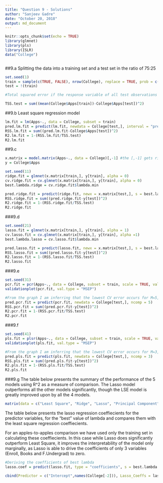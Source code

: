 ```yaml
---
title: "Question 9 - Solutions"
author: "Sanjeev Gadre"
date: "October 20, 2018"
output: md_document
---
```


```r
knitr::opts_chunk$set(echo = TRUE)
library(glmnet)
library(pls)
library(ISLR)
data("College")
```

```r

```

##9.a
Splitting the data into a training set and a test set in the ratio of 75:25
```r
set.seed(1)
train = sample(c(TRUE, FALSE), nrow(College), replace = TRUE, prob = c(0.75,0.25))
test = !(train)

#Total squared error if the response variable of all test observations were predicted to have the average value of the response variable for all training observations.

TSS.test = sum((mean(College$Apps[train])-College$Apps[test])^2)
```

##9.b
Least square regression model
```r
lm.fit = lm(Apps~., data = College, subset = train)
pred.lm.fit = predict(lm.fit, newdata = College[test,], interval = "prediction", type = "response")
RSS.lm.fit = sum((pred.lm.fit-College$Apps[test])^2)
R2.lm.fit = 1-(RSS.lm.fit/TSS.test)
R2.lm.fit
```

##9.c
```r
x.matrix = model.matrix(Apps~., data = College)[,-1] #the [,-1] gets rid of the                                                          intercept term
y = College$Apps

set.seed(11)
ridge.fit = glmnet(x.matrix[train,], y[train], alpha = 0)
cv.ridge.fit = cv.glmnet(x.matrix[train,], y[train], alpha = 0)
best.lambda.ridge = cv.ridge.fit$lambda.min

pred.ridge.fit = predict(ridge.fit, newx = x.matrix[test,], s = best.lambda.ridge)
RSS.ridge.fit = sum((pred.ridge.fit-y[test])^2)
R2.ridge.fit = 1-(RSS.ridge.fit/TSS.test)
R2.ridge.fit
```

###9.d
```r
set.seed(21)
lasso.fit = glmnet(x.matrix[train,], y[train], alpha = 1)
cv.lasso.fit = cv.glmnet(x.matrix[train,], y[train], alpha =1)
best.lambda.lasso = cv.lasso.fit$lambda.min

pred.lasso.fit = predict(lasso.fit, newx = x.matrix[test,], s = best.lambda.lasso)
RSS.lasso.fit = sum((pred.lasso.fit-y[test])^2)
R2.lasso.fit = 1-(RSS.lasso.fit/TSS.test)
R2.lasso.fit
```

###9.e
```r
set.seed(31)
pcr.fit = pcr(Apps~., data = College, subset = train, scale = TRUE, validation = "CV")
validationplot(pcr.fit, val.type = "MSEP")

#From the graph I am inferring that the lowest CV error occurs for M=5, after which it starts to flatten out. This is the value of M I will use for prediction.
pred.pcr.fit = predict(pcr.fit, newdata = College[test,], ncomp = 5)
RSS.pcr.fit = sum((pred.pcr.fit-y[test])^2)
R2.pcr.fit = 1-(RSS.pcr.fit/TSS.test)
R2.pcr.fit
```

###9.f
```r
set.seed(41)
pls.fit = plsr(Apps~., data = College, subset = train, scale = TRUE, validation = "CV")
validationplot(pls.fit, val.type = "MSEP")

#From the graph I am inferring that the lowest CV error occurs for M=3, after which it starts to flatten out. This is the value of M I will use for prediction.
pred.pls.fit = predict(pls.fit, newdata = College[test,], ncomp = 3)
RSS.pls.fit = sum((pred.pls.fit-y[test])^2)
R2.pls.fit = 1-(RSS.pls.fit/TSS.test)
R2.pls.fit
```

###9.g
The table below presents the summary of the performance of the 5 models using R^2 as a measure of comparison. The Lasso model outperforms all the other models significantly, though the LSE model is greatly improved upon by all the 4 models. 
```r
matrix(data = c("Least Square", "Ridge", "Lasso", "Principal Component", "Partial Least Squares", R2.lm.fit, R2.ridge.fit, R2.lasso.fit, R2.pcr.fit, R2.pls.fit), ncol = 2, dimnames = list(NULL, c("Model Type", "R2")))
```

The table below presents the lasso regression coeffiecients for the predictor variables, for the "best" value of lambda and compares them with the least square regression coeffiecients. 

For an apples-to-apples comparison we have used only the training set in calculating these coeffiecients. In this case while Lasso does significantly outperform Least Square, it improves the interpretability of the model only marginally, as Lasso is able to drive the coefficients of only 3 variables (Enroll, Books and F.Undergrad) to zero.

```r
#Deriving the coefficients of best lambda
lasso.coef = predict(lasso.fit, type = "coefficients", s = best.lambda.lasso)[1:18]

cbind(Predictor = c("Intercept",names(College[-2])), Lasso_Coeffs = lasso.coef, Least_Square_Coeffs = as.numeric(lm.fit$coefficients))
```

